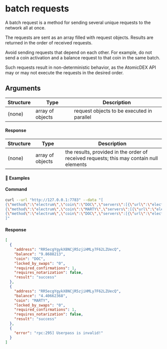 # batch requests

A batch request is a method for sending several unique requests to the network all at once.

The requests are sent as an array filled with request objects. Results are returned in the order of received requests.

<Note>

Avoid sending requests that depend on each other. For example, do not send a coin activation and a balance request to that coin in the same batch.

Such requests result in non-deterministic behavior, as the AtomicDEX API may or may not execute the requests in the desired order.

</Note>

## Arguments

| Structure | Type             | Description                                |
| --------- | ---------------- | ------------------------------------------ |
| (none)    | array of objects | request objects to be executed in parallel |

#### Response

| Structure | Type             | Description                                                                             |
| --------- | ---------------- | --------------------------------------------------------------------------------------- |
| (none)    | array of objects | the results, provided in the order of received requests; this may contain null elements |

#### 📌 Examples

#### Command

```bash
curl --url "http://127.0.0.1:7783" --data "[
{\"method\":\"electrum\",\"coin\":\"DOC\",\"servers\":[{\"url\":\"electrum1.cipig.net:10017\"},{\"url\":\"electrum2.cipig.net:10017\"},{\"url\":\"electrum3.cipig.net:10017\"}],\"userpass\":\"MM2_RPC_PASSWORD\",\"mm2\":1},
{\"method\":\"electrum\",\"coin\":\"MARTY\",\"servers\":[{\"url\":\"electrum1.cipig.net:10018\"},{\"url\":\"electrum2.cipig.net:10018\"},{\"url\":\"electrum3.cipig.net:10018\"}],\"userpass\":\"MM2_RPC_PASSWORD\",\"mm2\":1},
{\"method\":\"electrum\",\"coin\":\"DOC\",\"servers\":[{\"url\":\"electrum1.cipig.net:10017\"},{\"url\":\"electrum2.cipig.net:10017\"},{\"url\":\"electrum3.cipig.net:10017\"}],\"userpass\":\"invalid userpass\",\"mm2\":1}
]"
```

<CollapsibleSection expandedText='Hide Response' collapsedText='Show Response'>

#### Response

```json
[
  {
    "address": "RR5ecgYgykX8NCjR5zjiHMLy7F62LZUecQ",
    "balance": "9.8688213",
    "coin": "DOC",
    "locked_by_swaps": "0",
    "required_confirmations": 1,
    "requires_notarization": false,
    "result": "success"
  },
  {
    "address": "RR5ecgYgykX8NCjR5zjiHMLy7F62LZUecQ",
    "balance": "4.40662368",
    "coin": "MARTY",
    "locked_by_swaps": "0",
    "required_confirmations": 1,
    "requires_notarization": false,
    "result": "success"
  },
  {
    "error": "rpc:295] Userpass is invalid!"
  }
]
```

</CollapsibleSection>
